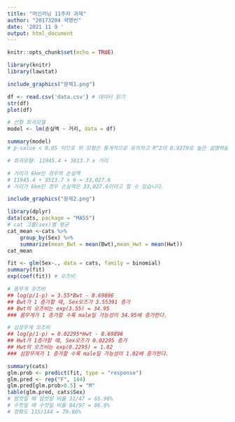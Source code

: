 ---
title: "머신러닝 11주차 과제"
author: "20173204 곽명빈"
date: '2021 11 9 '
output: html_document
---

```{r setup, include=FALSE}
knitr::opts_chunk$set(echo = TRUE)
```

```{r}
library(knitr)
library(lawstat)
```


```{r, echo = FALSE, out.width = "75%", fig.align = "left"}
include_graphics("문제1.png")
```

```{r}
df <- read.csv('data.csv') # 데이터 읽기
str(df)
plot(df)

# 선형 회귀모델
model <- lm(손실액 ~ 거리, data = df)

summary(model)
# p-value < 0.05 이므로 위 모형은 통계적으로 유의하고 R^2이 0.9279로 높은 설명력을 가진다고 할 수 있습니다.  (모델의 설명력이 92.79%)

# 회귀모형: 11945.4 + 3613.7 x 거리

# 거리가 6km인 경우의 손실액
# 11945.4 + 3513.7 x 6 = 33,027.6
# 거리가 6km인 경우 손실액은 33,027.6이라고 할 수 있습니다.


```

```{r, echo = FALSE, out.width = "75%", fig.align = "left"}
include_graphics("문제2.png")
```

```{r}
library(dplyr)
data(cats, package = "MASS")
# cat 그룹(sex)별 평균
cat_mean <-cats %>%
    group_by(Sex) %>%
    summarize(mean_Bwt = mean(Bwt),mean_Hwt = mean(Hwt))
cat_mean

fit <- glm(Sex~., data = cats, family = binomial)
summary(fit)
exp(coef(fit)) # 오즈비

# 몸무게 오즈비
## log(p/1-p) = 3.55*Bwt - 8.69896
## Bwt가 1 증가할 때, Sex오즈가 3.55391 증가
## Bwt의 오즈비는 exp(3.55) = 34.95
### 몸무게가 1 증가할 수록 male일 가능성이 34.95배 증가한다.

# 심장무게 오즈비
## log(p/1-p) = 0.02295*Hwt - 8.69896
## Hwt가 1증가할 때, Sex오즈가 0.02295 증가
## Hwt의 오즈비는 exp(0.2295) = 1.02
### 심장무게가 1 증가할 수록 male일 가능성이 1.02배 증가한다.

summary(cats)
glm.prob <- predict(fit, type = "response")
glm.pred <- rep("F", 144) 
glm.pred[glm.prob>0.5] = "M"
table(glm.pred, cats$Sex)
# 암컷일 때 암컷일 비율 31/47 = 65.96%
# 수컷일 때 수컷일 비율 84/97 = 86.6%
# 정확도 115/144 = 79.86%

```

